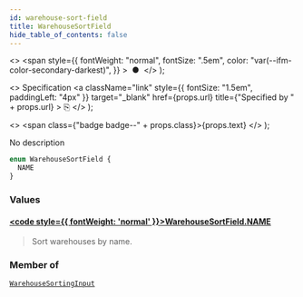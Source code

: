 ```yaml
---
id: warehouse-sort-field
title: WarehouseSortField
hide_table_of_contents: false
---
```


  <>
    <span
      style={{
        fontWeight: "normal",
        fontSize: ".5em",
        color: "var(--ifm-color-secondary-darkest)",
      }}
    >
      &nbsp;●&nbsp;
    </span>
  </>
);

  <>
    Specification
    <a
      className="link"
      style={{ fontSize: "1.5em", paddingLeft: "4px" }}
      target="\_blank"
      href={props.url}
      title={"Specified by " + props.url}
    >
      ⎘
    </a>
  </>
);

  <>
    <span class={"badge badge--" + props.class}>{props.text}</span>
  </>
);

No description

```graphql
enum WarehouseSortField {
  NAME
}
```

### Values

#### [<code style={{ fontWeight: 'normal' }}>WarehouseSortField.<b>NAME</b></code>](#)

> Sort warehouses by name.

### Member of

[`WarehouseSortingInput`](../../api-reference/inputs/warehouse-sorting-input) <Badge class="secondary" text="input"/>
